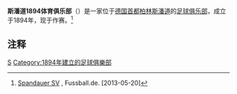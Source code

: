{{Infobox football club
| clubname = 斯潘道足球俱乐部<br>{{lang|de|Spandauer SV}}
| image    = [[File:SpandauerSV.png|150px]]
| fullname = {{lang|de|Spandauer Sportverein 1894 e.V.}}
| founded  = 1894
| ground   = 诺恩多弗大街体育场<br>（{{lang|de|Stadion an der Neuendorfer Straße}}）
| capacity = 3,000
| chairman = 金特·福格茨（{{lang|de|Günter Vogt}}）
| manager  = 穆拉特·提克（{{lang|de|Murat Tik}}）
| league   = {{link-de|德国州立联赛|Landesliga}}柏林赛区（第6级）
| pattern_la1=|pattern_b1=|pattern_ra1=
| leftarm1=ff0000|body1=ff0000|rightarm1=ff0000|shorts1=ff0000|socks1=ff0000
| pattern_la2=|pattern_b2=|pattern_ra2=
| leftarm2=ffffff|body2=ffffff|rightarm2=ffffff|shorts2=ffffff|socks2=ffffff|
}}

'''斯潘道1894体育俱乐部'''（{{lang-de|'''Spandauer Sportverein 1894 e.V.'''}}）是一家位于[[德国|德国]][[首都|首都]][[柏林|柏林]][[斯潘道|斯潘道]]的[[足球俱乐部|足球俱乐部]]，成立于1894年，现于{{link-de|德国州立联赛|Landesliga}}作赛。<ref>{{en}}[http://community.fussball.de/de/verein/spandauer-sv/66011063.html Spandauer SV] {{Wayback|url=http://community.fussball.de/de/verein/spandauer-sv/66011063.html |date=20140610155430 }}, Fussball.de. [2013-05-20]</ref>

==注释==
{{reflist}}

{{足球俱樂部小作品}}

[[Category:德國足球俱樂部|S]]
[[Category:1894年建立的足球俱樂部|Category:1894年建立的足球俱樂部]]